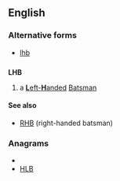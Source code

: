 ==English==

===Alternative forms===
*[[lhb]]

==={{initialism}}===
'''LHB'''

#{{cricket}} a [[left-handed|'''L'''eft-'''H'''anded]] [[batsman|Batsman]]


====See also====
*[[RHB]] (right-handed batsman)

===Anagrams===
* {{alphagram|bhl}}
* [[HLB#English|HLB]]